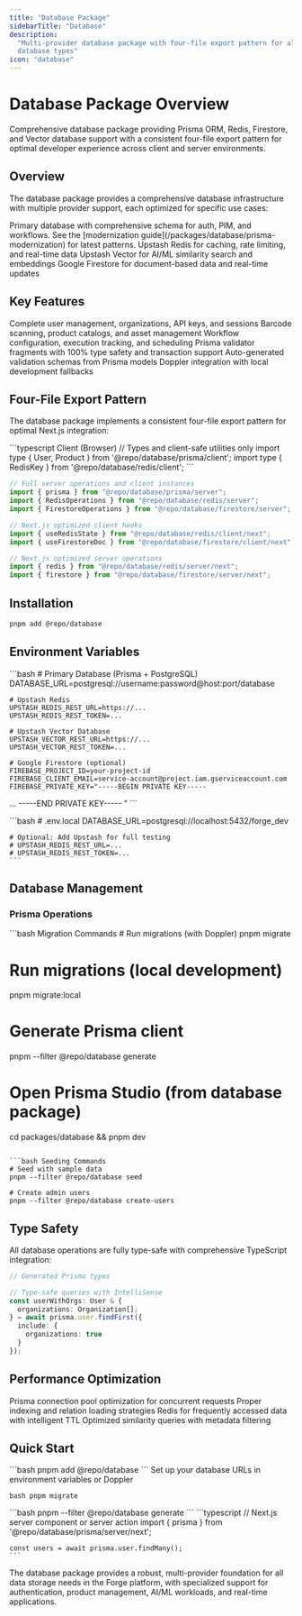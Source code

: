 ```yaml
---
title: "Database Package"
sidebarTitle: "Database"
description:
  "Multi-provider database package with four-file export pattern for all
  database types"
icon: "database"
---
```


# Database Package Overview

Comprehensive database package providing Prisma ORM, Redis, Firestore, and
Vector database support with a consistent four-file export pattern for optimal
developer experience across client and server environments.

## Overview

The database package provides a comprehensive database infrastructure with
multiple provider support, each optimized for specific use cases:

<CardGroup cols={2}>
  <Card
    title="Prisma ORM (PostgreSQL)"
    icon="database"
    href="/packages/database/prisma"
  >
    Primary database with comprehensive schema for auth, PIM, and workflows. See
    the [modernization guide](/packages/database/prisma-modernization) for
    latest patterns.
  </Card>
  <Card title="Redis Cache" icon="memory" href="/packages/database/redis">
    Upstash Redis for caching, rate limiting, and real-time data
  </Card>
  <Card
    title="Vector Database"
    icon="vector-square"
    href="/packages/database/vector"
  >
    Upstash Vector for AI/ML similarity search and embeddings
  </Card>
  <Card title="Firestore" icon="fire" href="/packages/database/firestore">
    Google Firestore for document-based data and real-time updates
  </Card>
</CardGroup>

## Key Features

<CardGroup cols={2}>
  <Card title="Better Auth Integration" icon="user-check">
    Complete user management, organizations, API keys, and sessions
  </Card>
  <Card title="Product Information Management" icon="package">
    Barcode scanning, product catalogs, and asset management
  </Card>
  <Card title="Workflow Orchestration" icon="workflow">
    Workflow configuration, execution tracking, and scheduling
  </Card>
  <Card title="Modern ORM Patterns" icon="sparkles">
    Prisma validator fragments with 100% type safety and transaction support
  </Card>
  <Card title="Zod Schema Validation" icon="shield-check">
    Auto-generated validation schemas from Prisma models
  </Card>
  <Card title="Environment Management" icon="gear">
    Doppler integration with local development fallbacks
  </Card>
</CardGroup>

## Four-File Export Pattern

The database package implements a consistent four-file export pattern for
optimal Next.js integration:

<CodeGroup>
```typescript Client (Browser)
// Types and client-safe utilities only
import type { User, Product } from '@repo/database/prisma/client';
import type { RedisKey } from '@repo/database/redis/client';
```

```typescript Server (Node.js)
// Full server operations and client instances
import { prisma } from "@repo/database/prisma/server";
import { RedisOperations } from "@repo/database/redis/server";
import { FirestoreOperations } from "@repo/database/firestore/server";
```

```typescript Client/Next (Next.js Client)
// Next.js optimized client hooks
import { useRedisState } from "@repo/database/redis/client/next";
import { useFirestoreDoc } from "@repo/database/firestore/client/next";
```

```typescript Server/Next (Next.js Server)
// Next.js optimized server operations
import { redis } from "@repo/database/redis/server/next";
import { firestore } from "@repo/database/firestore/server/next";
```

</CodeGroup>

## Installation

```bash
pnpm add @repo/database
```

## Environment Variables

<Tabs>
  <Tab title="Production (Doppler)">
    ```bash
    # Primary Database (Prisma + PostgreSQL)
    DATABASE_URL=postgresql://username:password@host:port/database

    # Upstash Redis
    UPSTASH_REDIS_REST_URL=https://...
    UPSTASH_REDIS_REST_TOKEN=...

    # Upstash Vector Database
    UPSTASH_VECTOR_REST_URL=https://...
    UPSTASH_VECTOR_REST_TOKEN=...

    # Google Firestore (optional)
    FIREBASE_PROJECT_ID=your-project-id
    FIREBASE_CLIENT_EMAIL=service-account@project.iam.gserviceaccount.com
    FIREBASE_PRIVATE_KEY="-----BEGIN PRIVATE KEY-----

... -----END PRIVATE KEY----- " ```

  </Tab>

  <Tab title="Local Development">
    ```bash
    # .env.local
    DATABASE_URL=postgresql://localhost:5432/forge_dev

    # Optional: Add Upstash for full testing
    # UPSTASH_REDIS_REST_URL=...
    # UPSTASH_REDIS_REST_TOKEN=...
    ```

  </Tab>
</Tabs>

## Database Management

### Prisma Operations

<CodeGroup>
```bash Migration Commands
# Run migrations (with Doppler)
pnpm migrate

# Run migrations (local development)

pnpm migrate:local

# Generate Prisma client

pnpm --filter @repo/database generate

# Open Prisma Studio (from database package)

cd packages/database && pnpm dev

````

```bash Seeding Commands
# Seed with sample data
pnpm --filter @repo/database seed

# Create admin users
pnpm --filter @repo/database create-users
````

</CodeGroup>

## Type Safety

All database operations are fully type-safe with comprehensive TypeScript
integration:

```typescript
// Generated Prisma types

// Type-safe queries with IntelliSense
const userWithOrgs: User & {
  organizations: Organization[];
} = await prisma.user.findFirst({
  include: {
    organizations: true
  }
});
```

## Performance Optimization

<CardGroup cols={2}>
  <Card title="Connection Pooling" icon="link">
    Prisma connection pool optimization for concurrent requests
  </Card>
  <Card title="Query Optimization" icon="magnifying-glass">
    Proper indexing and relation loading strategies
  </Card>
  <Card title="Caching Strategy" icon="clock">
    Redis for frequently accessed data with intelligent TTL
  </Card>
  <Card title="Vector Search" icon="search">
    Optimized similarity queries with metadata filtering
  </Card>
</CardGroup>

## Quick Start

<Steps>
  <Step title="Install Package">```bash pnpm add @repo/database ```</Step>

<Step title="Configure Environment">
  Set up your database URLs in environment variables or Doppler
</Step>

<Step title="Run Migrations">```bash pnpm migrate ```</Step>

<Step title="Generate Client">
  ```bash pnpm --filter @repo/database generate ```
</Step>

  <Step title="Start Using">
    ```typescript
    // Next.js server component or server action
    import { prisma } from '@repo/database/prisma/server/next';

    const users = await prisma.user.findMany();
    ```

  </Step>
</Steps>

The database package provides a robust, multi-provider foundation for all data
storage needs in the Forge platform, with specialized support for
authentication, product management, AI/ML workloads, and real-time applications.
